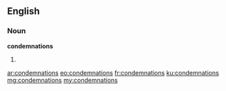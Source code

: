 ==English==

===Noun===
'''condemnations'''

# {{plural of|condemnation}}

[[ar:condemnations]]
[[eo:condemnations]]
[[fr:condemnations]]
[[ku:condemnations]]
[[mg:condemnations]]
[[my:condemnations]]